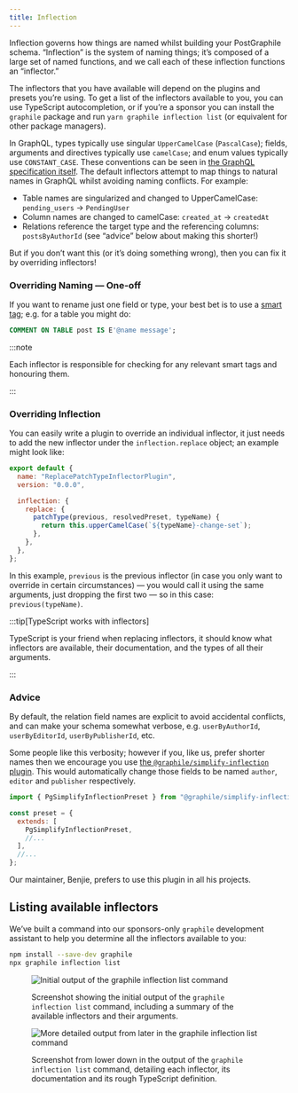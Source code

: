 ```yaml
---
title: Inflection
---
```



Inflection governs how things are named whilst building your PostGraphile
schema. “Inflection” is the system of naming things; it’s composed of a large
set of named functions, and we call each of these inflection functions an
“inflector.”

The inflectors that you have available will depend on the plugins and presets
you’re using. To get a list of the inflectors available to you, you can use
TypeScript autocompletion, or if you’re a sponsor you can install the <Spon />`graphile`
package and run `yarn graphile inflection list` (or equivalent for
other package managers).

In GraphQL, types typically use singular `UpperCamelCase` (`PascalCase`);
fields, arguments and directives typically use `camelCase`; and enum values
typically use `CONSTANT_CASE`. These conventions can be seen in [the GraphQL
specification itself](https://spec.graphql.org/draft/#example-916f4). The
default inflectors attempt to map things to natural names in GraphQL whilst
avoiding naming conflicts. For example:

- Table names are singularized and changed to UpperCamelCase: `pending_users` →
  `PendingUser`
- Column names are changed to camelCase: `created_at` → `createdAt`
- Relations reference the target type and the referencing columns:
  `postsByAuthorId` (see “advice” below about making this shorter!)

But if you don’t want this (or it’s doing something wrong), then you can fix it
by overriding inflectors!

### Overriding Naming — One-off

If you want to rename just one field or type, your best bet is to use a
[smart tag](./smart-tags.md); e.g. for a table you might do:

```sql
COMMENT ON TABLE post IS E'@name message';
```

:::note

Each inflector is responsible for checking for any relevant smart tags and
honouring them.

:::

### Overriding Inflection

You can easily write a plugin to override an individual inflector, it just
needs to add the new inflector under the `inflection.replace` object; an
example might look like:

```js
export default {
  name: "ReplacePatchTypeInflectorPlugin",
  version: "0.0.0",

  inflection: {
    replace: {
      patchType(previous, resolvedPreset, typeName) {
        return this.upperCamelCase(`${typeName}-change-set`);
      },
    },
  },
};
```

In this example, `previous` is the previous inflector (in case you only want to
override in certain circumstances) — you would call it using the same
arguments, just dropping the first two — so in this case: `previous(typeName)`.

:::tip[TypeScript works with inflectors]

TypeScript is your friend when replacing inflectors, it should know what
inflectors are available, their documentation, and the types of all their
arguments.

:::

### Advice

By default, the relation field names are explicit to avoid accidental
conflicts, and can make your schema somewhat verbose, e.g. `userByAuthorId`,
`userByEditorId`, `userByPublisherId`, etc.

Some people like this verbosity; however if you, like us, prefer shorter names
then we encourage you use
[the `@graphile/simplify-inflection` plugin](https://www.npmjs.com/package/@graphile/simplify-inflection).
This would automatically change those fields to be named `author`, `editor` and
`publisher` respectively.

```js title="graphile.config.mjs"
import { PgSimplifyInflectionPreset } from "@graphile/simplify-inflection";

const preset = {
  extends: [
    PgSimplifyInflectionPreset,
    //...
  ],
  //...
};
```

Our maintainer, Benjie, prefers to use this plugin in all his projects.

## <Spon />Listing available inflectors

We’ve built a command into our sponsors-only `graphile` development assistant
to help you determine all the inflectors available to you:

```bash npm2yarn
npm install --save-dev graphile
npx graphile inflection list
```

<figure>

![Initial output of the `graphile inflection list` command](./graphile-inflection-list-1.png)

<figcaption>Screenshot showing the initial output of the <code>graphile inflection list</code> command, including a summary of the available inflectors and their arguments.</figcaption>
</figure>

<figure>

![More detailed output from later in the `graphile inflection list` command](./graphile-inflection-list-2.png)

<figcaption>Screenshot from lower down in the output of the <code>graphile inflection list</code> command, detailing each inflector, its documentation and its rough TypeScript definition.</figcaption>
</figure>
